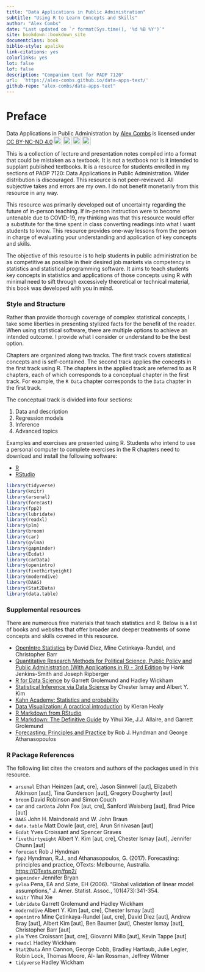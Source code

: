 ```yaml
--- 
title: "Data Applications in Public Administration"
subtitle: "Using R to Learn Concepts and Skills"
author: "Alex Combs"
date: "Last updated on `r format(Sys.time(), '%d %B %Y')`"
site: bookdown::bookdown_site
documentclass: book
biblio-style: apalike
link-citations: yes
colorlinks: yes
lot: false
lof: false
description: "Companion text for PADP 7120"
url:  'https://alex-combs.github.io/data-apps-text/'
github-repo: "alex-combs/data-apps-text"
---
```


# Preface {-}

<p xmlns:dct="http://purl.org/dc/terms/" xmlns:cc="http://creativecommons.org/ns#" class="license-text"><span rel="dct:title">Data Applications in Public Administration</span> by <a rel="cc:attributionURL dct:creator" property="cc:attributionName" href="https://alex-combs.github.io/web-work/index.html">Alex Combs</a> is licensed under <a rel="license" href="https://creativecommons.org/licenses/by-nc-nd/4.0">CC BY-NC-ND 4.0<img style="height:22px!important;margin-left:3px;vertical-align:text-bottom;" src="https://mirrors.creativecommons.org/presskit/icons/cc.svg?ref=chooser-v1" /><img style="height:22px!important;margin-left:3px;vertical-align:text-bottom;" src="https://mirrors.creativecommons.org/presskit/icons/by.svg?ref=chooser-v1" /><img style="height:22px!important;margin-left:3px;vertical-align:text-bottom;" src="https://mirrors.creativecommons.org/presskit/icons/nc.svg?ref=chooser-v1" /><img style="height:22px!important;margin-left:3px;vertical-align:text-bottom;" src="https://mirrors.creativecommons.org/presskit/icons/nd.svg?ref=chooser-v1" /></a></p>

This is a collection of lecture and presentation notes compiled into a format that could be mistaken as a textbook. It is not a textbook nor is it intended to supplant published textbooks. It is a resource for students enrolled in my sections of PADP 7120: Data Applications in Public Administration. Wider distribution is discouraged. This resource is not peer-reviewed. All subjective takes and errors are my own. I do not benefit monetarily from this resource in any way.

This resource was primarily developed out of uncertainty regarding the future of in-person teaching. If in-person instruction were to become untenable due to COVID-19, my thinking was that this resource would offer a substitute for the time spent in class converting readings into what I want students to know. This resource provides one-way lessons from the person in charge of evaluating your understanding and application of key concepts and skills.

The objective of this resource is to help students in public administration be as competitive as possible in their desired job markets via competency in statistics and statistical programming software. It aims to teach students key concepts in statistics and applications of those concepts using R with minimal need to sift through excessively theoretical or technical material, this book was developed with you in mind.

### Style and Structure {-}

Rather than provide thorough coverage of complex statistical concepts, I take some liberties in presenting stylized facts for the benefit of the reader. When using statistical software, there are multiple options to achieve an intended outcome. I provide what I consider or understand to be the best option.

Chapters are organized along two tracks. The first track covers statistical concepts and is self-contained. The second track applies the concepts in the first track using R. The chapters in the applied track are referred to as R chapters, each of which corresponds to a conceptual chapter in the first track. For example, the `R Data` chapter corresponds to the `Data` chapter in the first track.

The conceptual track is divided into four sections:

1. Data and description
2. Regression models
3. Inference
4. Advanced topics

Examples and exercises are presented using R. Students who intend to use a personal computer to complete exercises in the R chapters need to download and install the following software:

- [R](https://cloud.r-project.org)
- [RStudio](https://rstudio.com/products/rstudio/download/)

```r
library(tidyverse)
library(knitr)
library(arsenal)
library(forecast)
library(fpp2)
library(lubridate)
library(readxl)
library(plm)
library(broom)
library(car)
library(gvlma)
library(gapminder)
library(Ecdat)
library(carData)
library(openintro)
library(fivethirtyeight)
library(moderndive)
library(DAAG)
library(Stat2Data)
library(data.table)
```

### Supplemental resources {-}

There are numerous free materials that teach statistics and R. Below is a list of books and websites that offer broader and deeper treatments of some concepts and skills covered in this resource.

- [OpenIntro Statistics](https://www.openintro.org/book/os/) by David Diez, Mine Cetinkaya-Rundel, and Christopher Barr
- [Quantitative Research Methods for Political Science, Public Policy and Public Administration (With Applications in R) - 3rd Edition](https://open.umn.edu/opentextbooks/textbooks/quantitative-research-methods-for-political-science-public-policy-and-public-administration-with-applications-in-r-3rd-edition) by Hank Jenkins-Smith and Joseph Ripberger
- [R for Data Science](https://r4ds.had.co.nz) by Garrett Grolemund and Hadley Wickham
- [Statistical Inference via Data Science](https://moderndive.com/index.html) by Chester Ismay and Albert Y. Kim
- [Kahn Academy: Statistics and probability](https://www.khanacademy.org/math/statistics-probability)
- [Data Visualization: A practical introduction](https://socviz.co/index.html#preface) by Kieran Healy
- [R Markdown from RStudio](https://rmarkdown.rstudio.com/lesson-1.html)
- [R Markdown: The Definitive Guide](https://bookdown.org/yihui/rmarkdown/) by Yihui Xie, J.J. Allaire, and Garrett Grolemund
- [Forecasting: Principles and Practice](https://otexts.com/fpp2/) by Rob J. Hyndman and George Athanasopoulos

### R Package References {-}

The following list cites the creators and authors of the packages used in this resource.

- `arsenal` Ethan Heinzen [aut, cre], Jason Sinnwell [aut], Elizabeth Atkinson [aut], Tina Gunderson [aut], Gregory Dougherty [aut]
- `broom` David Robinson and Simon Couch
- `car` and `carData` John Fox [aut, cre], Sanford Weisberg [aut], Brad Price [aut]
- `DAAG` John H. Maindonald and W. John Braun
- `data.table` Matt Dowle [aut, cre], Arun Srinivasan [aut]
- `Ecdat` Yves Croissant and Spencer Graves
- `fivethirtyeight` Albert Y. Kim [aut, cre], Chester Ismay [aut], Jennifer Chunn [aut]
- `forecast` Rob J Hyndman
- `fpp2` Hyndman, R.J., and Athanasopoulos, G. (2017). Forecasting: principles and practice, OTexts: Melbourne, Australia. [https://OTexts.org/fpp2/](https://OTexts.org/fpp2/)
- `gapminder` Jennifer Bryan
- `gvlma` Pena, EA and Slate, EH (2006). “Global validation of linear model assumptions,” J.\ Amer.\ Statist.\ Assoc., 101(473):341-354.
- `knitr` Yihui Xie
- `lubridate` Garrett Grolemund and Hadley Wickham
- `moderndive` Albert Y. Kim [aut, cre], Chester Ismay [aut]
- `openintro` Mine Çetinkaya-Rundel [aut, cre], David Diez [aut], Andrew Bray [aut], Albert Kim [aut], Ben Baumer [aut], Chester Ismay [aut], Christopher Barr [aut]
- `plm` Yves Croissant [aut, cre], Giovanni Millo [aut], Kevin Tappe [aut]
- `readxl` Hadley Wickham
- `Stat2Data` Ann Cannon, George Cobb, Bradley Hartlaub, Julie Legler, Robin Lock, Thomas Moore, Al- lan Rossman, Jeffrey Witmer
- `tidyverse` Hadley Wickham